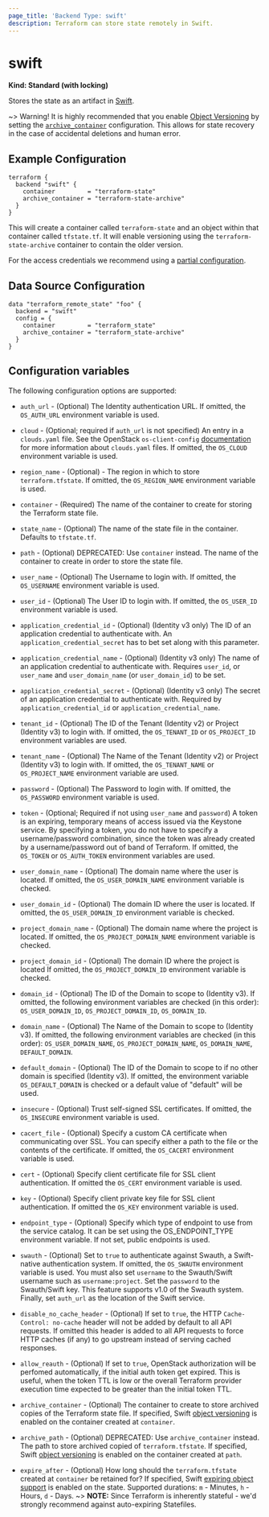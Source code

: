 ```yaml
---
page_title: 'Backend Type: swift'
description: Terraform can store state remotely in Swift.
---
```


# swift

**Kind: Standard (with locking)**

Stores the state as an artifact in [Swift](http://docs.openstack.org/developer/swift/latest/).

~> Warning! It is highly recommended that you enable [Object Versioning](https://docs.openstack.org/developer/swift/latest/overview_object_versioning.html) by setting the [`archive_container`](/language/settings/backends/swift#archive_container) configuration. This allows for state recovery in the case of accidental deletions and human error.

## Example Configuration

```hcl
terraform {
  backend "swift" {
    container         = "terraform-state"
    archive_container = "terraform-state-archive"
  }
}
```

This will create a container called `terraform-state` and an object within that container called `tfstate.tf`. It will enable versioning using the `terraform-state-archive` container to contain the older version.

For the access credentials we recommend using a
[partial configuration](/language/settings/backends/configuration#partial-configuration).

## Data Source Configuration

```hcl
data "terraform_remote_state" "foo" {
  backend = "swift"
  config = {
    container         = "terraform_state"
    archive_container = "terraform_state-archive"
  }
}
```

## Configuration variables

The following configuration options are supported:

* `auth_url` - (Optional) The Identity authentication URL. If omitted, the
  `OS_AUTH_URL` environment variable is used.

* `cloud` - (Optional; required if `auth_url` is not specified) An entry in a
  `clouds.yaml` file. See the OpenStack `os-client-config`
  [documentation](https://docs.openstack.org/os-client-config/latest/user/configuration.html)
  for more information about `clouds.yaml` files. If omitted, the `OS_CLOUD`
  environment variable is used.

* `region_name` - (Optional) - The region in which to store `terraform.tfstate`. If
  omitted, the `OS_REGION_NAME` environment variable is used.

* `container` - (Required) The name of the container to create for storing
  the Terraform state file.

* `state_name` - (Optional) The name of the state file in the container.
  Defaults to `tfstate.tf`.

* `path` - (Optional) DEPRECATED: Use `container` instead.
  The name of the container to create in order to store the state file.

* `user_name` - (Optional) The Username to login with. If omitted, the
  `OS_USERNAME` environment variable is used.

* `user_id` - (Optional) The User ID to login with. If omitted, the
  `OS_USER_ID` environment variable is used.

* `application_credential_id` - (Optional) (Identity v3 only) The ID of an
  application credential to authenticate with. An
  `application_credential_secret` has to bet set along with this parameter.

* `application_credential_name` - (Optional) (Identity v3 only) The name of an
  application credential to authenticate with. Requires `user_id`, or
  `user_name` and `user_domain_name` (or `user_domain_id`) to be set.

* `application_credential_secret` - (Optional) (Identity v3 only) The secret of an
  application credential to authenticate with. Required by
  `application_credential_id` or `application_credential_name`.

* `tenant_id` - (Optional) The ID of the Tenant (Identity v2) or Project
  (Identity v3) to login with. If omitted, the `OS_TENANT_ID` or
  `OS_PROJECT_ID` environment variables are used.

* `tenant_name` - (Optional) The Name of the Tenant (Identity v2) or Project
  (Identity v3) to login with. If omitted, the `OS_TENANT_NAME` or
  `OS_PROJECT_NAME` environment variable are used.

* `password` - (Optional) The Password to login with. If omitted, the
  `OS_PASSWORD` environment variable is used.

* `token` - (Optional; Required if not using `user_name` and `password`)
  A token is an expiring, temporary means of access issued via the Keystone
  service. By specifying a token, you do not have to specify a username/password
  combination, since the token was already created by a username/password out of
  band of Terraform. If omitted, the `OS_TOKEN` or `OS_AUTH_TOKEN` environment
  variables are used.

* `user_domain_name` - (Optional) The domain name where the user is located. If
  omitted, the `OS_USER_DOMAIN_NAME` environment variable is checked.

* `user_domain_id` - (Optional) The domain ID where the user is located. If
  omitted, the `OS_USER_DOMAIN_ID` environment variable is checked.

* `project_domain_name` - (Optional) The domain name where the project is
  located. If omitted, the `OS_PROJECT_DOMAIN_NAME` environment variable is
  checked.

* `project_domain_id` - (Optional) The domain ID where the project is located
  If omitted, the `OS_PROJECT_DOMAIN_ID` environment variable is checked.

* `domain_id` - (Optional) The ID of the Domain to scope to (Identity v3). If
  omitted, the following environment variables are checked (in this order):
  `OS_USER_DOMAIN_ID`, `OS_PROJECT_DOMAIN_ID`, `OS_DOMAIN_ID`.

* `domain_name` - (Optional) The Name of the Domain to scope to (Identity v3).
  If omitted, the following environment variables are checked (in this order):
  `OS_USER_DOMAIN_NAME`, `OS_PROJECT_DOMAIN_NAME`, `OS_DOMAIN_NAME`,
  `DEFAULT_DOMAIN`.

* `default_domain` - (Optional) The ID of the Domain to scope to if no other
  domain is specified (Identity v3). If omitted, the environment variable
  `OS_DEFAULT_DOMAIN` is checked or a default value of "default" will be
  used.

* `insecure` - (Optional) Trust self-signed SSL certificates. If omitted, the
  `OS_INSECURE` environment variable is used.

* `cacert_file` - (Optional) Specify a custom CA certificate when communicating
  over SSL. You can specify either a path to the file or the contents of the
  certificate. If omitted, the `OS_CACERT` environment variable is used.

* `cert` - (Optional) Specify client certificate file for SSL client authentication.
  If omitted the `OS_CERT` environment variable is used.

* `key` - (Optional) Specify client private key file for SSL client authentication.
  If omitted the `OS_KEY` environment variable is used.

* `endpoint_type` - (Optional) Specify which type of endpoint to use from the
  service catalog. It can be set using the OS_ENDPOINT_TYPE environment
  variable. If not set, public endpoints is used.

* `swauth` - (Optional) Set to `true` to authenticate against Swauth, a
  Swift-native authentication system. If omitted, the `OS_SWAUTH` environment
  variable is used. You must also set `username` to the Swauth/Swift username
  such as `username:project`. Set the `password` to the Swauth/Swift key. This feature supports v1.0 of the Swauth system.
  Finally, set `auth_url` as the location of the Swift service.

* `disable_no_cache_header` - (Optional) If set to `true`, the HTTP
  `Cache-Control: no-cache` header will not be added by default to all API requests.
  If omitted this header is added to all API requests to force HTTP caches (if any)
  to go upstream instead of serving cached responses.

* `allow_reauth` - (Optional) If set to `true`, OpenStack authorization will be
  perfomed automatically, if the initial auth token get expired. This is useful,
  when the token TTL is low or the overall Terraform provider execution time
  expected to be greater than the initial token TTL.

* `archive_container` - (Optional) The container to create to store archived copies
  of the Terraform state file. If specified, Swift [object versioning](https://docs.openstack.org/developer/swift/latest/overview_object_versioning.html) is enabled on the container created at `container`.

* `archive_path` - (Optional) DEPRECATED: Use `archive_container` instead.
  The path to store archived copied of `terraform.tfstate`. If specified,
  Swift [object versioning](https://docs.openstack.org/developer/swift/latest/overview_object_versioning.html) is enabled on the container created at `path`.

* `expire_after` - (Optional) How long should the `terraform.tfstate` created at `container`
  be retained for? If specified, Swift [expiring object support](https://docs.openstack.org/developer/swift/latest/overview_expiring_objects.html) is enabled on the state. Supported durations: `m` - Minutes, `h` - Hours, `d` - Days.
  ~> **NOTE:** Since Terraform is inherently stateful - we'd strongly recommend against auto-expiring Statefiles.
